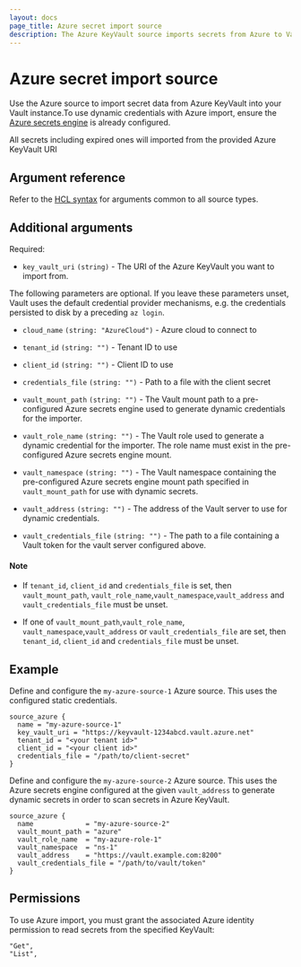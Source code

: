 ```yaml
---
layout: docs
page_title: Azure secret import source
description: The Azure KeyVault source imports secrets from Azure to Vault.
---
```


# Azure secret import source

Use the Azure source to import secret data from Azure KeyVault into your Vault instance.To use dynamic
credentials with Azure import, ensure the [Azure secrets engine](/vault/docs/secrets/azure) is already configured.

<Note>
All secrets including expired ones will imported from the provided Azure KeyVault URI
</Note>

## Argument reference

Refer to the [HCL syntax](/vault/docs/import#hcl-syntax-1) for arguments common to all source types.

## Additional arguments

Required:

- `key_vault_uri` `(string)` - The URI of the Azure KeyVault you want to import from.

The following parameters are optional. If you leave these parameters unset,
Vault uses the default credential provider mechanisms, e.g. the credentials persisted to disk
by a preceding `az login`.

- `cloud_name` `(string: "AzureCloud")` - Azure cloud to connect to
- `tenant_id` `(string: "")` - Tenant ID to use
- `client_id` `(string: "")` - Client ID to use
- `credentials_file` `(string: "")` - Path to a file with the client secret

- `vault_mount_path` `(string: "")` - The Vault mount path to a pre-configured Azure
  secrets engine used to generate dynamic credentials for the importer.

- `vault_role_name` `(string: "")` - The Vault role used to generate a dynamic
  credential for the importer. The role name must exist in the pre-configured Azure secrets
  engine mount.

- `vault_namespace` `(string: "")` - The Vault namespace containing the pre-configured Azure secrets engine
  mount path specified in `vault_mount_path` for use with dynamic secrets.

- `vault_address` `(string: "")` - The address of the Vault server to use for dynamic credentials. 

- `vault_credentials_file` `(string: "")` - The path to a file containing a Vault token for the vault server configured above.

#### Note
 - If `tenant_id`, `client_id` and `credentials_file` is set, then `vault_mount_path`, `vault_role_name`,`vault_namespace`,`vault_address` and `vault_credentials_file` must be unset.

 - If one of `vault_mount_path`,`vault_role_name`, `vault_namespace`,`vault_address` or `vault_credentials_file`  are set, then `tenant_id`, `client_id` and `credentials_file`  must be unset.


## Example

Define and configure the `my-azure-source-1` Azure source. This uses the configured static credentials.

```hcl
source_azure {
  name = "my-azure-source-1"
  key_vault_uri = "https://keyvault-1234abcd.vault.azure.net"
  tenant_id = "<your tenant id>"
  client_id = "<your client id>"
  credentials_file = "/path/to/client-secret"
}
```

Define and configure the `my-azure-source-2` Azure source. 
This uses the Azure secrets engine configured at the given `vault_address` to generate dynamic secrets in order to scan secrets in Azure KeyVault.

```hcl
source_azure {
  name             = "my-azure-source-2"
  vault_mount_path = "azure"
  vault_role_name  = "my-azure-role-1"
  vault_namespace  = "ns-1"
  vault_address    = "https://vault.example.com:8200"
  vault_credentials_file = "/path/to/vault/token"
}
```

## Permissions

To use Azure import, you must grant the associated Azure identity permission to read secrets
from the specified KeyVault:

```shell-session
"Get",
"List",
```